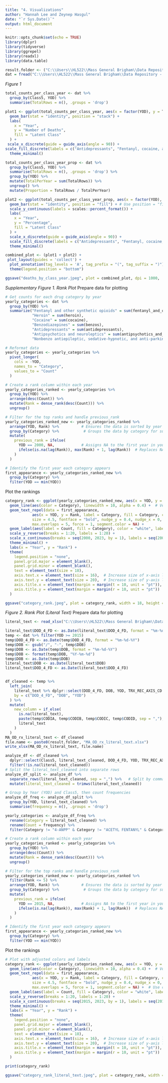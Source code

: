 ---
title: "4. Visualizations"
author: "Hannah Lee and Zeynep Hasgul"
date: "`r Sys.Date()`"
output: html_document
---

```{r setup, include=FALSE}
knitr::opts_chunk$set(echo = TRUE)
library(dplyr)
library(tidyverse)
library(ggrepel)
library(readxl)
library(data.table)
```

``` {r}
result.folder <- ("C:\\Users\\HL522\\Mass General Brigham\\Data Repository - Documents\\Dataset Files\\Mass Vital Statistics- Death Data\\Analysis\\Mortality Cluster Analysis\\")
dat = fread("C:\\Users\\HL522\\Mass General Brigham\\Data Repository - Documents\\Dataset Files\\Mass Vital Statistics- Death Data\\Analysis\\Mortality Cluster Analysis\\MA_OD_rx_with_classes.csv")
```

*Figure 1*
```{r}
total_counts_per_class_year <- dat %>%
  group_by(Class5, YOD) %>%
  summarise(TotalRows = n(), .groups = 'drop')

plot1 <- ggplot(total_counts_per_class_year, aes(x = factor(YOD), y = TotalRows, fill = factor(Class5))) +
  geom_bar(stat = "identity", position = "stack") +
  labs(
    x = "Year",
    y = "Number of Deaths",
    fill = "Latent Class"
  ) +
 scale_x_discrete(guide = guide_axis(angle = 90)) +
scale_fill_discrete(labels = c("Antidepressants", "Fentanyl, cocaine, and benzodiazepines", "Antidepressants and antipsychotics",  "Other opioids and benzodiazepines", "Fentanyl and gabapentin/xylazine")) + # Rename classes
  theme_minimal()

total_counts_per_class_year_prop <- dat %>%
  group_by(Class5, YOD) %>%
  summarise(TotalRows = n(), .groups = 'drop') %>%
  group_by(YOD) %>%
  mutate(TotalPerYear = sum(TotalRows)) %>%
  ungroup() %>%
  mutate(Proportion = TotalRows / TotalPerYear)

plot2 <- ggplot(total_counts_per_class_year_prop, aes(x = factor(YOD), y = Proportion, fill = factor(Class5))) +
  geom_bar(stat = "identity", position = "fill") + # Use position = "fill" to create 100% stacked bars
  scale_y_continuous(labels = scales::percent_format()) +
  labs(
    x = "Year",
    y = "Percentage",
    fill = "Latent Class"
  ) +
  scale_x_discrete(guide = guide_axis(angle = 90)) +
  scale_fill_discrete(labels = c("Antidepressants", "Fentanyl, cocaine, and benzodiazepines", "Antidepressants and antipsychotics",  "Other opioids and benzodiazepines", "Fentanyl and gabapentin/xylazine")) + # Rename classes
  theme_minimal()

combined_plot <- (plot1 + plot2) +
 plot_layout(guides = 'collect') +
  plot_annotation(tag_levels = 'A', tag_prefix = "(", tag_suffix = ")") &
  theme(legend.position = "bottom")

ggsave("deaths_by_class_year.jpeg", plot = combined_plot, dpi = 1000,  width = 15)
```

*Supplementary Figure 1. Rank Plot*
Prepare data for plotting
```{r}
# Get counts for each drug category by year
yearly_categories <- dat %>% 
  group_by(YOD) %>% 
  summarize("Fentanyl and other synthetic opioids" = sum(fentanyl_and_other_synthetic_opioids),
            "Heroin" = sum(heroin),
            "Cocaine" = sum(cocaine),
            "Benzodiazepines" = sum(benzos),
            "Antidepressants" = sum(antidepressants),
            "Antipsychotics and neuroleptics" = sum(antipsychotics_and_neuroleptics),
            "Nonbenzo antiepileptic, sedative-hypnotic, and anti-parkinsonism drugs" = sum(nonbenzo_antiepileptic_sedative_hypnotic_antiparkinsonism_drugs))

# Reformat data
yearly_categories <- yearly_categories %>%
  pivot_longer(
    cols = -YOD,  
    names_to = "Category",  
    values_to = "Count"  
  )

# Create a rank column within each year
yearly_categories_ranked <- yearly_categories %>%
  group_by(YOD) %>%
  arrange(desc(Count)) %>%
  mutate(Rank = dense_rank(desc(Count))) %>%
  ungroup()

# Filter for the top ranks and handle previous_rank
yearly_categories_ranked_new <- yearly_categories_ranked %>%
  arrange(YOD, Rank) %>%          # Ensures the data is sorted by year and rank
  group_by(Category) %>%           # Groups the data by category for subsequent operations
  mutate(
    previous_rank = ifelse(
      YOD == 2000, NA,            # Assigns NA to the first year in your data (adjust the year as needed)
      ifelse(is.na(lag(Rank)), max(Rank) + 1, lag(Rank))  # Replaces NA in lag with the maximum rank plus one
    )
  )

# Identify the first year each category appears
first_appearance <- yearly_categories_ranked_new %>%
  group_by(Category) %>%
  filter(YOD == min(YOD))
```

Plot the rankings
```{r  fig.width=20, fig.height=10}
category_rank <- ggplot(yearly_categories_ranked_new, aes(x = YOD, y = Rank, group = Category)) +
  geom_line(aes(color = Category), linewidth = 10, alpha = 0.4) +  # Very thick lines
  geom_text_repel(data = first_appearance, 
            aes(x = YOD, y = Rank, label = Category, fill = Category, color = Category),
            size = 4.5, fontface = "bold", nudge_y = 0.4, nudge_x = 0, box.padding = 0.2, 
            max.overlaps = 5, force = 1, segment.color = NA) +  
  geom_label(aes(label = Count, fill = Category), color = "white", label.size = 0.3, size = 5, fontface = "bold",  alpha = 1) +  
  scale_y_reverse(breaks = 1:20, labels = 1:20) + 
  scale_x_continuous(breaks = seq(2000, 2023, by = 1), labels = seq(2000, 2023, by = 1)) +  
  theme_minimal() +
  labs(x = "Year", y = "Rank") +
  theme(
    legend.position = "none", 
    panel.grid.major = element_blank(), 
    panel.grid.minor = element_blank(),
    text = element_text(size = 18), 
    axis.text.x = element_text(size = 16),  # Increase size of x-axis labels (Year)
    axis.text.y = element_text(size = 20),  # Increase size of y-axis labels (Rank)
    axis.title.x = element_text(margin = margin(t = 10, unit = "pt")),
    axis.title.y = element_text(margin = margin(r = 10, unit = "pt"))
  )

ggsave("category_rank.jpeg", plot = category_rank, width = 18, height =10, dpi = 1000)
```


*Figure 2. Rank Plot (Literal Text)* 
Prepare data for plotting
```{r}
literal_text <- read_xlsx("C:\\Users\\HL522\\Mass General Brigham\\Data Repository - Documents\\Dataset Files\\Mass Vital Statistics- Death Data\\Analysis\\Mortality Cluster Analysis\\MA_OD_rx_literal_text.xlsx")

literal_text$DOD_4_FD <- as.Date(literal_text$DOD_4_FD, format = "%m-%d-%Y")
temp <- dat %>% filter(YOD >= 2015)
temp$DOD_4_FD <- as.Date(temp$DOD_4_FD, format = "%m-%d-%Y")
temp$DOB <- gsub("/", "-", temp$DOB)
temp$DOB <- as.Date(temp$DOB, format = "%m-%d-%Y")
temp$DOB <- format(temp$DOB, "%Y-%m-%d")
temp$DOB <- as.Date(temp$DOB)
literal_text$DOB <- as.Date(literal_text$DOB)
literal_text$DOD_4_FD <- as.Date(literal_text$DOD_4_FD)


df_cleaned <- temp %>%
  left_join(
    literal_text %>% dplyr::select(DOD_4_FD, DOB, YOD, TRX_REC_AXIS_CD.x, literal_text, CODIA.x, CODIB.x, CODIC.x, CODID.x, literal_text_cleaned),
    by = c("DOD_4_FD", "DOB", "YOD")
  ) %>%
  mutate(
    new_column = if_else(
      is.na(literal_text),
      paste(temp$CODIA, temp$CODIB, temp$CODIC, temp$CODID, sep = ","),
      literal_text
    )
  )
MA_OD_rx_literal_text <- df_cleaned
file.name <- paste0(result.folder, "MA_OD_rx_literal_text.xlsx")
write_xlsx(MA_OD_rx_literal_text, file.name)
```

```{r}
analyze_df <- df_cleaned %>%
  dplyr::select(Class5, literal_text_cleaned, DOD_4_FD, YOD, TRX_REC_AXIS_CD.x) %>%
  filter(!is.na(literal_text_cleaned))
# Split the literal_text_cleaned into separate rows
analyze_df_split <- analyze_df %>%
  separate_rows(literal_text_cleaned, sep = ",") %>%   # Split by comma
  mutate(literal_text_cleaned = trimws(literal_text_cleaned))

# Group by Year (YOD) and Class5, then count frequencies
analyze_df_freq <- analyze_df_split %>%
  group_by(YOD, literal_text_cleaned) %>%
  summarise(frequency = n(), .groups = 'drop')
```

```{r}
yearly_categories <- analyze_df_freq %>%
  rename(Category = literal_text_cleaned) %>%
  rename(Count = frequency) %>%
  filter(Category != "4-ANPP" & Category != "ACETYL FENTANYL" & Category != "HEROIN" & Category != "BENZODIAZEPINE" & Category != "FENTANYL" & Category != "ETHANOL" & Category != "OPIATE" & Category != "COCAINE")

# Create a rank column within each year
yearly_categories_ranked <- yearly_categories %>%
  group_by(YOD) %>%
  arrange(desc(Count)) %>%
  mutate(Rank = dense_rank(desc(Count))) %>%
  ungroup()

# Filter for the top ranks and handle previous_rank
yearly_categories_ranked_new <- yearly_categories_ranked %>%
  filter(Rank <= 5) %>%
  arrange(YOD, Rank) %>%          # Ensures the data is sorted by year and rank
  group_by(Category) %>%           # Groups the data by category for subsequent operations
  mutate(
    previous_rank = ifelse(
      YOD == 2015, NA,            # Assigns NA to the first year in your data (adjust the year as needed)
      ifelse(is.na(lag(Rank)), max(Rank) + 1, lag(Rank))  # Replaces NA in lag with the maximum rank plus one
    )
  )

# Identify the first year each category appears
first_appearance <- yearly_categories_ranked_new %>%
  group_by(Category) %>%
  filter(YOD == min(YOD))
```

Plot the rankings
```{r  fig.width=20, fig.height=10}
# Plot with adjusted colors and labels
category_rank <- ggplot(yearly_categories_ranked_new, aes(x = YOD, y = Rank, group = Category)) +
  geom_line(aes(color = Category), linewidth = 10, alpha = 0.4) +  # Very thick lines
  geom_text_repel(data = first_appearance, 
            aes(x = YOD, y = Rank, label = Category, fill = Category, color = Category),  # Matching label fill and text color
            size = 4.5, fontface = "bold", nudge_y = 0.4, nudge_x = 0, box.padding = 0.2, 
            max.overlaps = 5, force = 1, segment.color = NA) +  # Use custom fill color for background and matching text color
  geom_label(aes(label = Count, fill = Category), color = "white", label.size = 0.3, size = 5, fontface = "bold",  alpha = 1) +  # Add Total_Count values with white text
  scale_y_reverse(breaks = 1:20, labels = 1:20) + 
  scale_x_continuous(breaks = seq(2015, 2023, by = 1), labels = seq(2015, 2023, by = 1)) +  # Fix year labels to display correctly
  theme_minimal() +
  labs(x = "Year", y = "Rank") +
  theme(
    legend.position = "none", 
    panel.grid.major = element_blank(), 
    panel.grid.minor = element_blank(),
    text = element_text(size = 18), 
    axis.text.x = element_text(size = 16),  # Increase size of x-axis labels (Year)
    axis.text.y = element_text(size = 20),  # Increase size of y-axis labels (Rank)
    axis.title.x = element_text(margin = margin(t = 10, unit = "pt")),
    axis.title.y = element_text(margin = margin(r = 10, unit = "pt"))
  )

print(category_rank)

ggsave("category_rank_literal_text.jpeg", plot = category_rank, width = 18, height =10, dpi = 1000)
```